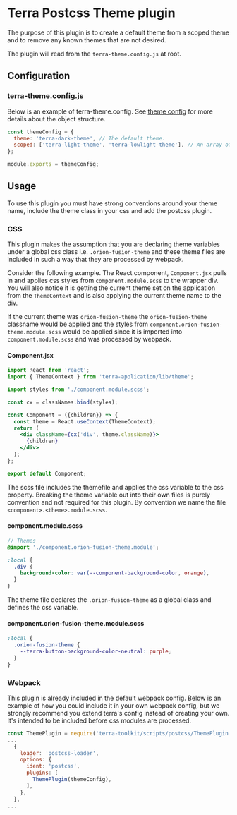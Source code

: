 
<Badge />

# Terra Postcss Theme plugin

The purpose of this plugin is to create a default theme from a scoped theme and to remove any known themes that are not desired.

The plugin will read from the `terra-theme.config.js` at root.

## Configuration

### terra-theme.config.js

Below is an example of terra-theme.config. See [theme config](/dev_tools/terra-toolkit-docs/webpack-config-terra/terra-theme-config-js) for more details about the object structure.

```js
const themeConfig = {
  theme: 'terra-dark-theme', // The default theme.
  scoped: ['terra-light-theme', 'terra-lowlight-theme'], // An array of scoped themes.
};

module.exports = themeConfig;
```

## Usage

To use this plugin you must have strong conventions around your theme name, include the theme class in your css and add the postcss plugin.

### CSS

This plugin makes the assumption that you are declaring theme variables under a global css class i.e. ```.orion-fusion-theme``` and these theme files are included in such a way that they are processed by webpack.

Consider the following example. The React component, `Component.jsx` pulls in and applies css styles from `component.module.scss` to the wrapper div. You will also notice it is getting the current theme set on the application from the `ThemeContext` and is also applying the current theme name to the div.

If the current theme was `orion-fusion-theme` the `orion-fusion-theme` classname would be applied and the styles from `component.orion-fusion-theme.module.scss` would be applied since it is imported into `component.module.scss` and was processed by webpack.

#### Component.jsx

```jsx
import React from 'react';
import { ThemeContext } from 'terra-application/lib/theme';

import styles from './component.module.scss';

const cx = classNames.bind(styles);

const Component = ({children}) => {
  const theme = React.useContext(ThemeContext);
  return (
    <div className={cx('div', theme.className)}>
      {children}
    </div>
  );
};

export default Component;
```

The scss file includes the themefile and applies the css variable to the css property. Breaking the theme variable out into their own files is purely convention and not required for this plugin. By convention we name the file ```<component>.<theme>.module.scss```.

#### component.module.scss

```scss
// Themes
@import './component.orion-fusion-theme.module';

:local {
  .div {
    background-color: var(--component-background-color, orange),
  }
}
```

The theme file declares the ```.orion-fusion-theme``` as a global class and defines the css variable.

#### component.orion-fusion-theme.module.scss

```scss
:local {
  .orion-fusion-theme {
    --terra-button-background-color-neutral: purple;
  }
}
```

### Webpack

This plugin is already included in the default webpack config. Below is an example of how you could include it in your own webpack config, but we strongly recommend you extend terra's config instead of creating your own. It's intended to be included before css modules are processed.

```js
const ThemePlugin = require('terra-toolkit/scripts/postcss/ThemePlugin');
...
  {
    loader: 'postcss-loader',
    options: {
      ident: 'postcss',
      plugins: [
        ThemePlugin(themeConfig),
      ],
    },
  },
...
```
